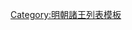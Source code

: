 {{ming|title=明朝永定國諸王|ed=永定國|head=不知何年封。|
{{ming/title}}
{{ming/list|永定端穆王|[[朱載墭]]|朱厚烇、庶一子|？年—[[1550年]]|不知何年封。[[嘉靖]]二十九年薨。}}
{{ming/list|永定長子|[[朱翊钜 (荆王)|朱翊鉅]]|朱載墭、嫡一子|  |不知何年封[[长子 (封号)|長子]]。[[嘉靖]]三十二年以進封荊[[世孫]]。郡爵例不襲。}}
}}<noinclude>
[[Category:明朝諸王列表模板]]
</noinclude>